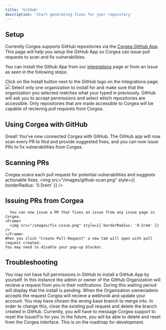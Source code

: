 ```yaml
---
title: 'GitHub'
description: 'Start generating fixes for your repository'
---
```

## Setup

Currently Corgea supports GitHub repositories via the [Corgea GitHub App](https://github.com/apps/corgea).
This page will help you setup the GitHub App so Corgea can issue pull requests to scan and fix vulnerabilities.


You can install the Github App from our [integrations](https://www.corgea.app/integrations/) page or from an issue as seen in the following steps:


<Steps>
  <Step title="Install the Corgea GitHub App">
  Click on the Install button next to the GitHub logo on the Integrations page. 
    <Frame>
      <img src="/images/github_integrations.png" style={{ borderRadius: '0.5rem' }} />
    </Frame>
  </Step>
  <Step title="Continue setup in Github">
    Select only one organization to install for and make sure that the organization
    you selected matches what your typed in previously. GitHub will ask you to accept
    permissions and select which repositories are accessible. Only repositories
    that are made accessible to Corgea will be capable of recieving pull requests
    from Corgea.
    </Step>
</Steps>

## Using Corgea with GitHub

Great! You've now connected Corgea with GitHub. The GitHub app will now scan every PR to find and provide suggested fixes, and you can now issue PRs to fix vulnerabilities from Corgea. 

## Scanning PRs
Corgea scans each pull request for potential vulnerabilities and suggests actionable fixes.
    <Frame>
      <img src="/images/github-scan.png" style={{ borderRadius: '0.5rem' }} />
    </Frame>

## Issuing PRs from Corgea
      You can now issue a PR that fixes an issue from any issue page in Corgea.
    <Frame>
      <img src="/images/fix-issue.png" style={{ borderRadius: '0.5rem' }} />
    </Frame>
    When you click "Create Pull-Request" a new tab will open with pull request created.
    You may need to disable your pop-up blocker.

## Troubleshooting

<AccordionGroup>
  <Accordion title="GitHub app not installed">
    You may not have full permissions in GitHub to install a GitHub App by yourself.
    In this instance the admin or owner of the GitHub Organization will recieve a
    request from you in their notifcations. During this waiting period will display
    that the install is pending. When the Organization owner/admin accepts the
    request Corgea will recieve a webhook and update your account.
  </Accordion>
  <Accordion title="Re-issue the Pull Request">
    You may have chosen the wrong base branch to merge into. In order to change this,
    close the existing pull request and delete the branch created in GitHub. Currently,
    you will have to message Corgea support to reset the Issue/Fix for you. In the future,
    you will be able to delete and reset from the Corgea interface.
  </Accordion>
  <Accordion title="Track Pull Request Status in Corgea">
    This is on the roadmap for development.
  </Accordion>
</AccordionGroup>
